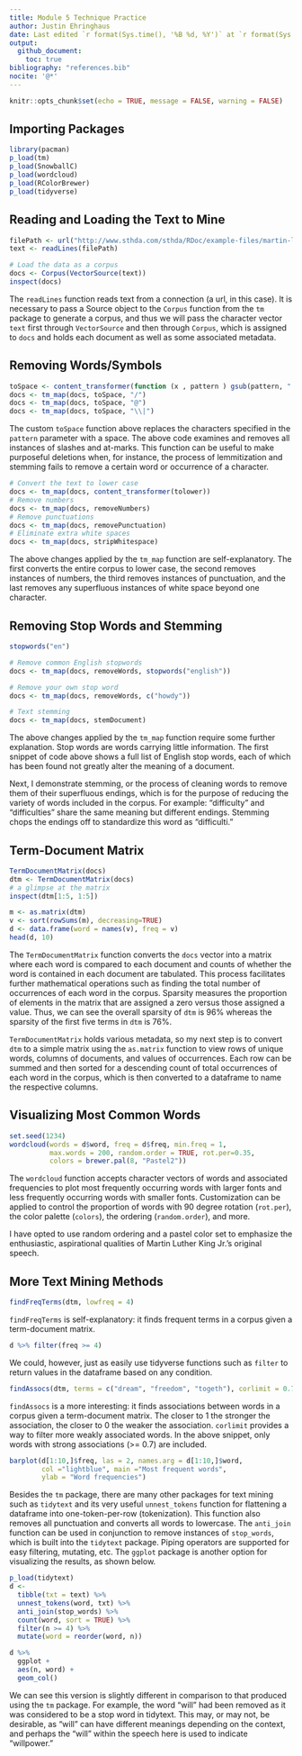 ```yaml
---
title: Module 5 Technique Practice
author: Justin Ehringhaus
date: Last edited `r format(Sys.time(), '%B %d, %Y')` at `r format(Sys.time(), '%H:%M')`
output: 
  github_document:
    toc: true
bibliography: "references.bib"
nocite: '@*'
---
```


```r
knitr::opts_chunk$set(echo = TRUE, message = FALSE, warning = FALSE)
```

## Importing Packages

```r
library(pacman)
p_load(tm)
p_load(SnowballC)
p_load(wordcloud)
p_load(RColorBrewer)
p_load(tidyverse)
```

## Reading and Loading the Text to Mine

```r
filePath <- url("http://www.sthda.com/sthda/RDoc/example-files/martin-luther-king-i-have-a-dream-speech.txt")
text <- readLines(filePath)

# Load the data as a corpus
docs <- Corpus(VectorSource(text))
inspect(docs)
```

The `readLines` function reads text from a connection (a url, in this case). It is necessary to pass a Source object to the `Corpus` function from the `tm` package to generate a corpus, and thus we will pass the character vector `text` first through `VectorSource` and then through `Corpus`, which is assigned to `docs` and holds each document as well as some associated metadata. 

## Removing Words/Symbols

```r
toSpace <- content_transformer(function (x , pattern ) gsub(pattern, " ", x))
docs <- tm_map(docs, toSpace, "/")
docs <- tm_map(docs, toSpace, "@")
docs <- tm_map(docs, toSpace, "\\|")
```

The custom `toSpace` function above replaces the characters specified in the `pattern` parameter with a space. The above code examines and removes all instances of slashes and at-marks. This function can be useful to make purposeful deletions when, for instance, the process of lemmitization and stemming fails to remove a certain word or occurrence of a character.

```r
# Convert the text to lower case
docs <- tm_map(docs, content_transformer(tolower))
# Remove numbers
docs <- tm_map(docs, removeNumbers)
# Remove punctuations
docs <- tm_map(docs, removePunctuation)
# Eliminate extra white spaces
docs <- tm_map(docs, stripWhitespace)
```

The above changes applied by the `tm_map` function are self-explanatory. The first converts the entire corpus to lower case, the second removes instances of numbers, the third removes instances of punctuation, and the last removes any superfluous instances of white space beyond one character.

## Removing Stop Words and Stemming

```r
stopwords("en")

# Remove common English stopwords
docs <- tm_map(docs, removeWords, stopwords("english"))

# Remove your own stop word
docs <- tm_map(docs, removeWords, c("howdy"))

# Text stemming
docs <- tm_map(docs, stemDocument)
```

The above changes applied by the `tm_map` function require some further explanation. Stop words are words carrying little information. The first snippet of code above shows a full list of English stop words, each of which has been found not greatly alter the meaning of a document.

Next, I demonstrate stemming, or the process of cleaning words to remove them of their superfluous endings, which is for the purpose of reducing the variety of words included in the corpus. For example: "difficulty" and "difficulties" share the same meaning but different endings. Stemming chops the endings off to standardize this word as "difficulti."

## Term-Document Matrix

```r
TermDocumentMatrix(docs)
dtm <- TermDocumentMatrix(docs)
# a glimpse at the matrix
inspect(dtm[1:5, 1:5])

m <- as.matrix(dtm)
v <- sort(rowSums(m), decreasing=TRUE)
d <- data.frame(word = names(v), freq = v)
head(d, 10)
```

The `TermDocumentMatrix` function converts the `docs` vector into a matrix where each word is compared to each document and counts of whether the word is contained in each document are tabulated. This process facilitates further mathematical operations such as finding the total number of occurrences of each word in the corpus. Sparsity measures the proportion of elements in the matrix that are assigned a zero versus those assigned a value. Thus, we can see the overall sparsity of `dtm` is 96% whereas the sparsity of the first five terms in `dtm` is 76%.

`TermDocumentMatrix` holds various metadata, so my next step is to convert `dtm` to a simple matrix using the `as.matrix` function to view rows of unique words, columns of documents, and values of occurrences. Each row can be summed and then sorted for a descending count of total occurrences of each word in the corpus, which is then converted to a dataframe to name the respective columns.

## Visualizing Most Common Words

```r
set.seed(1234)
wordcloud(words = d$word, freq = d$freq, min.freq = 1,
          max.words = 200, random.order = TRUE, rot.per=0.35, 
          colors = brewer.pal(8, "Pastel2"))
```

The `wordcloud` function accepts character vectors of words and associated frequencies to plot most frequently occurring words with larger fonts and less frequently occurring words with smaller fonts. Customization can be applied to control the proportion of words with 90 degree rotation (`rot.per`), the color palette (`colors`), the ordering (`random.order`), and more. 

I have opted to use random ordering and a pastel color set to emphasize the enthusiastic, aspirational qualities of Martin Luther King Jr.'s original speech.

## More Text Mining Methods

```r
findFreqTerms(dtm, lowfreq = 4)
```

`findFreqTerms` is self-explanatory: it finds frequent terms in a corpus given a term-document matrix. 

```r
d %>% filter(freq >= 4)
```

We could, however, just as easily use tidyverse functions such as `filter` to return values in the dataframe based on any condition.

```r
findAssocs(dtm, terms = c("dream", "freedom", "togeth"), corlimit = 0.7)
```

`findAssocs` is a more interesting: it finds associations between words in a corpus given a term-document matrix. The closer to 1 the stronger the association, the closer to 0 the weaker the association. `corlimit` provides a way to filter more weakly associated words. In the above snippet, only words with strong associations (>= 0.7) are included.

```r
barplot(d[1:10,]$freq, las = 2, names.arg = d[1:10,]$word,
        col ="lightblue", main ="Most frequent words",
        ylab = "Word frequencies")
```

Besides the `tm` package, there are many other packages for text mining such as `tidytext` and its very useful `unnest_tokens` function for flattening a dataframe into one-token-per-row (tokenization). This function also removes all punctuation and converts all words to lowercase. The `anti_join` function can be used in conjunction to remove instances of `stop_words`, which is built into the `tidytext` package. Piping operators are supported for easy filtering, mutating, etc. The `ggplot` package is another option for visualizing the results, as shown below.

```r
p_load(tidytext)
d <- 
  tibble(txt = text) %>% 
  unnest_tokens(word, txt) %>%
  anti_join(stop_words) %>% 
  count(word, sort = TRUE) %>% 
  filter(n >= 4) %>% 
  mutate(word = reorder(word, n))

d %>% 
  ggplot +
  aes(n, word) +
  geom_col()
```

We can see this version is slightly different in comparison to that produced using the `tm` package. For example, the word "will" had been removed as it was considered to be a stop word in tidytext. This may, or may not, be desirable, as "will" can have different meanings depending on the context, and perhaps the "will" within the speech here is used to indicate "willpower."

